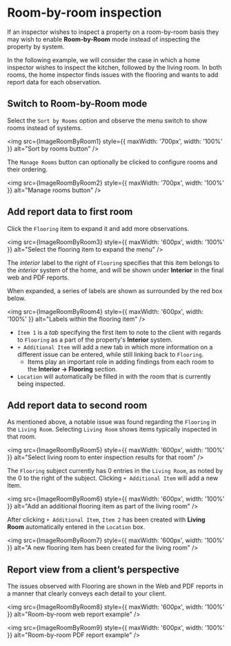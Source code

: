 
# Room-by-room inspection

If an inspector wishes to inspect a property on a room-by-room basis they may wish to enable **Room-by-Room** mode instead of inspecting the property by system.

In the following example, we will consider the case in which a home inspector wishes to inspect the kitchen, followed by the living room. In both rooms, the home inspector finds issues with the flooring and wants to add report data for each observation.

## Switch to Room-by-Room mode

Select the `Sort by Rooms` option and observe the menu switch to show rooms instead of systems.

<img src={ImageRoomByRoom1} style={{ maxWidth: '700px', width: '100%' }} alt="Sort by rooms button" />

The `Manage Rooms` button can optionally be clicked to configure rooms and their ordering.

<img src={ImageRoomByRoom2} style={{ maxWidth: '700px', width: '100%' }} alt="Manage rooms button" />

## Add report data to first room

Click the `Flooring` item to expand it and add more observations.

<img src={ImageRoomByRoom3} style={{ maxWidth: '600px', width: '100%' }} alt="Select the flooring item to expand the menu" />

The *interior* label to the right of `Flooring` specifies that this item belongs to the *interior* system of the home, and will be shown under **Interior** in the final web and PDF reports.

When expanded, a series of labels are shown as surrounded by the red box below.

<img src={ImageRoomByRoom4} style={{ maxWidth: '600px', width: '100%' }} alt="Labels within the flooring item" />

- `Item 1` is a *tab* specifying the first item to note to the client with regards to `Flooring` as a part of the property's **Interior** system.
- `+ Additional Item` will add a new tab in which more information on a different issue can be entered, while still linking back to `Flooring`.
    - Items play an important role in adding findings from each room to the **Interior -> Flooring** section.
- `Location` will automatically be filled in with the room that is currently being inspected.

## Add report data to second room

As mentioned above, a notable issue was found regarding the `Flooring` in the `Living Room`. Selecting `Living Room` shows items typically inspected in that room.

<img src={ImageRoomByRoom5} style={{ maxWidth: '600px', width: '100%' }} alt="Select living room to enter inspection results for that room" />

The `Flooring` subject currently has 0 entries in the `Living Room`, as noted by the 0 to the right of the subject. Clicking `+ Additional Item` will add a new Item.

<img src={ImageRoomByRoom6} style={{ maxWidth: '600px', width: '100%' }} alt="Add an additional flooring item as part of the living room" />

After clicking `+ Additional Item`, `Item 2` has been created with **Living Room** automatically entered in the `Location` box.

<img src={ImageRoomByRoom7} style={{ maxWidth: '600px', width: '100%' }} alt="A new flooring item has been created for the living room" />

## Report view from a client’s perspective

The issues observed with Flooring are shown in the Web and PDF reports in a manner that clearly conveys each detail to your client.

<img src={ImageRoomByRoom8} style={{ maxWidth: '600px', width: '100%' }} alt="Room-by-room web report example" />

<img src={ImageRoomByRoom9} style={{ maxWidth: '600px', width: '100%' }} alt="Room-by-room PDF report example" />